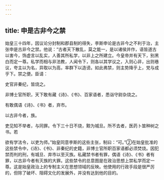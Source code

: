 ```yaml
---
---
---
```

title: 申是古非今之禁
---



始皇三十四年，因议论分封制和郡县制的得失，李斯申论是古非今之不利于治，主张申是古非今之禁。他说：“古者天下散乱，莫之能一，是以诸侯并作，语皆道古以害今，饰虚言以乱实，人善其所私学，以非上之所建立。今皇帝并有天下，别黑白而定一尊。私学而相与非法教，人闻令下，则各以其学议之，入则心非，出则巷议，夸主以为名，异取以为高，率群下以造谤。如此弗禁，则主势降乎上，党与成乎下。禁之便。臣请：

史官非秦纪，皆烧之。

非博士官所职，天下敢有藏《诗》、《书》、百家语者，悉诣守尉杂烧之。

有敢偶语《诗》、《书》者，弃市。

以古非今者，族。

吏见知不举者，与同罪。令下三十日不烧，黥为城旦。所不去者，医药卜筮种树之书。若

欲有学法令，以吏为师。”始皇同意李斯的这些主张，制曰：“可。”②在始皇批准的这些禁令中，《诗》、《书》、非秦纪的史籍，非博士官所职百家语都必须焚烧。因犯禁而判的刑，有城旦、弃市以至灭族。私藏禁书者有罪，偶语《诗》、《书》者有罪，以古非今者有灭族的大罪。这些禁令的总意图是在政治思想上禁私学而定一尊。这是始皇政治上的专制主义在思想领域的反映。他使用的行政手段是很严厉的，但除了破坏、阻碍文化的发展外，并没有达到他的目的。